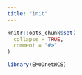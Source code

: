 ```yaml
---
title: "init"
---
```


```r
knitr::opts_chunk$set(
  collapse = TRUE,
  comment = "#>"
)
```

```r
library(EMODnetWCS)
```
